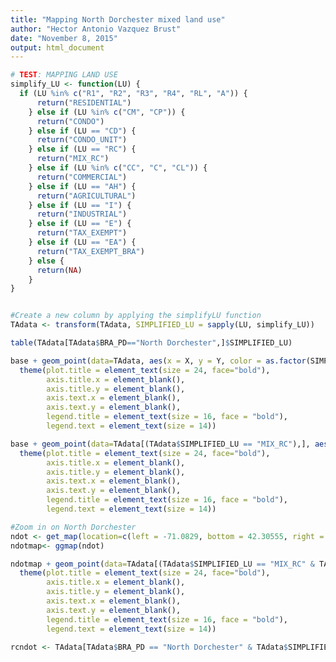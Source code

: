```yaml
---
title: "Mapping North Dorchester mixed land use"
author: "Hector Antonio Vazquez Brust"
date: "November 8, 2015"
output: html_document
---
```



```r

# TEST: MAPPING LAND USE
simplify_LU <- function(LU) {
  if (LU %in% c("R1", "R2", "R3", "R4", "RL", "A")) {
      return("RESIDENTIAL")
    } else if (LU %in% c("CM", "CP")) {
      return("CONDO")
    } else if (LU == "CD") {
      return("CONDO_UNIT")
    } else if (LU == "RC") {
      return("MIX_RC")
    } else if (LU %in% c("CC", "C", "CL")) {
      return("COMMERCIAL")
    } else if (LU == "AH") {
      return("AGRICULTURAL")
    } else if (LU == "I") {
      return("INDUSTRIAL")
    } else if (LU == "E") {
      return("TAX_EXEMPT")
    } else if (LU == "EA") {
      return("TAX_EXEMPT_BRA")
    } else {
      return(NA)
    }
}


#Create a new column by applying the simplifyLU function
TAdata <- transform(TAdata, SIMPLIFIED_LU = sapply(LU, simplify_LU))

table(TAdata[TAdata$BRA_PD=="North Dorchester",]$SIMPLIFIED_LU)

```

```r
base + geom_point(data=TAdata, aes(x = X, y = Y, color = as.factor(SIMPLIFIED_LU), alpha = .5)) + scale_colour_brewer(type = "qua") + labs(title = "Boston: land use", color='Land use code', alpha = FALSE) + guides(alpha = FALSE) +
  theme(plot.title = element_text(size = 24, face="bold"),
        axis.title.x = element_blank(),
        axis.title.y = element_blank(),
        axis.text.x = element_blank(),
        axis.text.y = element_blank(),
        legend.title = element_text(size = 16, face = "bold"),
        legend.text = element_text(size = 14))

```

```r
base + geom_point(data=TAdata[(TAdata$SIMPLIFIED_LU == "MIX_RC"),], aes(x = X, y = Y), color = "blue", position = "jitter") + labs(title = "Boston: Mixed R/C land use", color='Mixed R/C parcel') + 
  theme(plot.title = element_text(size = 24, face="bold"),
        axis.title.x = element_blank(),
        axis.title.y = element_blank(),
        axis.text.x = element_blank(),
        axis.text.y = element_blank(),
        legend.title = element_text(size = 16, face = "bold"),
        legend.text = element_text(size = 14))

```


```r
#Zoom in on North Dorchester
ndot <- get_map(location=c(left = -71.0829, bottom = 42.30555, right = -71.030204, top = 42.338), color = "bw")
ndotmap<- ggmap(ndot)
```



```r
ndotmap + geom_point(data=TAdata[(TAdata$SIMPLIFIED_LU == "MIX_RC" & TAdata$BRA_PD == "North Dorchester"),], aes(x = X, y = Y), color = "blue", position = "jitter") + labs(title = "North Dorchester: Mixed R/C land use", color='Mixed R/C parcel') + 
  theme(plot.title = element_text(size = 24, face="bold"),
        axis.title.x = element_blank(),
        axis.title.y = element_blank(),
        axis.text.x = element_blank(),
        axis.text.y = element_blank(),
        legend.title = element_text(size = 16, face = "bold"),
        legend.text = element_text(size = 14))

```

```r
rcndot <- TAdata[TAdata$BRA_PD == "North Dorchester" & TAdata$SIMPLIFIED_LU == "MIX_RC" & TAdata$ST_NAME == "Dorchester",]


```



